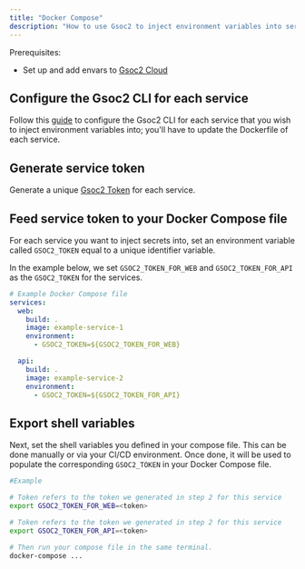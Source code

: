```yaml
---
title: "Docker Compose"
description: "How to use Gsoc2 to inject environment variables into services defined in your Docker Compose file."
---
```


Prerequisites:

- Set up and add envars to [Gsoc2 Cloud](https://app.gsoc2.com)

## Configure the Gsoc2 CLI for each service

Follow this [guide](./docker) to configure the Gsoc2 CLI for each service that you wish to inject environment variables into; you'll have to update the Dockerfile of each service.

## Generate service token 

Generate a unique [Gsoc2 Token](/documentation/platform/token) for each service.

## Feed service token to your Docker Compose file

For each service you want to inject secrets into, set an environment variable called `GSOC2_TOKEN` equal to a unique identifier variable.

In the example below, we set `GSOC2_TOKEN_FOR_WEB` and `GSOC2_TOKEN_FOR_API` as the `GSOC2_TOKEN` for the services.

```yaml
# Example Docker Compose file
services:
  web:
    build: .
    image: example-service-1
    environment:
      - GSOC2_TOKEN=${GSOC2_TOKEN_FOR_WEB}

  api:
    build: .
    image: example-service-2
    environment:
      - GSOC2_TOKEN=${GSOC2_TOKEN_FOR_API}
```

## Export shell variables

Next, set the shell variables you defined in your compose file. This can be done manually or via your CI/CD environment. Once done, it will be used to populate the corresponding `GSOC2_TOKEN`
in your Docker Compose file.

```bash
#Example

# Token refers to the token we generated in step 2 for this service
export GSOC2_TOKEN_FOR_WEB=<token>

# Token refers to the token we generated in step 2 for this service
export GSOC2_TOKEN_FOR_API=<token>

# Then run your compose file in the same terminal.
docker-compose ...
```
